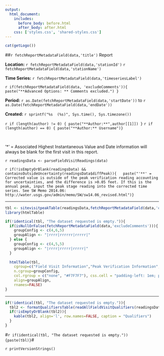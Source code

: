 ```yaml
---
output:
  html_document:
    includes:
      before_body: before.html
      after_body: after.html
    css: ['styles.css', 'shared-styles.css']
---
```

<div class="header">
<div>
<div class="header-logo">
```r
cat(getLogo())
```
</div>
<div class="header-title">
##`r fetchReportMetadataField(data,'title')` Report
</div>
</div>
<div class="header-labels">
<div class="header-col-left">
**Location:**  `r fetchReportMetadataField(data,'stationId')` `r fetchReportMetadataField(data,'stationName')`

**Time Series:** `r fetchReportMetadataField(data,'timeseriesLabel')`

`r if(fetchReportMetadataField(data, 'excludeComments')){ paste("**Advanced Options: ** Comments excluded.") }`

</div>
<div class="header-col-right">
**Period:**  `r as.Date(fetchReportMetadataField(data,'startDate'))` to `r as.Date(fetchReportMetadataField(data,'endDate'))`

**Created:**  `r sprintf("%s  (%s)", Sys.time(), Sys.timezone())`

`r if (length(author) != 0) { paste("**Author:**",author[[1]]) }`
`r if (length(author) == 0) { paste("**Author:** Username")}`
</div>
</div>

&nbsp;

'*' = Associated Highest Instantaneous Value and Date information will always be blank for the first visit in this report.

`r readingsData <- parseFieldVisitReadings(data)`

`r if(!isEmptyOrBlank(readingsData) && containsOutsideUncertainty(readingsData$diffPeak)){
  paste("'**' = Corrected value is outside of the peak verification reading accounting for uncertainties, and the difference is >0.05 feet. If this is the annual peak, input the peak stage reading into the corrected time series. See SW Memo 2014.06: http://water.usgs.gov/admin/memo/SW/sw14.06_revised.html")}`
</div>

***

```r
tbl <- sitevisitpeakTable(readingsData,fetchReportMetadataField(data,'excludeComments'))
library(htmlTable)

if(!identical(tbl, "The dataset requested is empty.")){
  if(isNullOrFalse(fetchReportMetadataField(data,'excludeComments'))){
    groupConfig <- c(4,6,5)
    groupAlign <- "|rrrr|rrrrrr|rrrrr|"
  } else {
    groupConfig <- c(4,5,5)
    groupAlign <- "|rrrr|rrrrr|rrrrr|"
  }
  
  htmlTable(tbl, 
    cgroup=c("Field Visit Information","Peak Verification Information","*Associated Highest Instantaneous Value and Date"),
    n.cgroup=groupConfig,
    col.rgroup = c("none", "#F7F7F7"), css.cell = "padding-left: 1em; padding-right: 1em; padding-top:.5em;padding-bottom:.5em;",
    align=groupAlign,
    rnames=FALSE)
}

```

***

```r
if(!identical(tbl, "The dataset requested is empty.")){
  tbl2 <- formatQualifiersTable(readAllFieldVisitQualifiers(readingsData))
  if(!isEmptyOrBlank(tbl2)){
    kable(tbl2, align='l', row.names=FALSE, caption = "Qualifiers")
  }
}
```

#`r if(identical(tbl, "The dataset requested is empty.")) {paste(tbl)}`#

`r printVersionStrings()`
